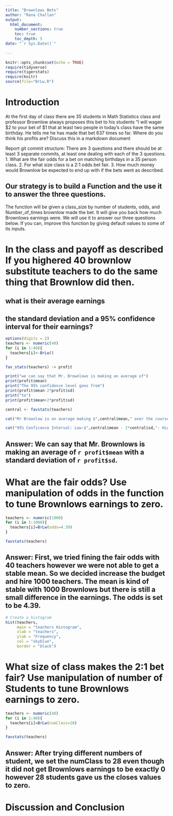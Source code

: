 ```yaml
---
title: "Brownlows Bets"
author: "Rana Challan"
output: 
  html_document:
    number_sections: true
    toc: true
    toc_depth: 5
date: "`r Sys.Date()`"    
    
---
```

```r
knitr::opts_chunk$set(echo = TRUE)
require(tidyverse)
require(tigerstats)
require(knitr)
source(file="BrLw.R")
```


<!-- We recommend you use git branches -- create a separate branch for each major section i.e. Introduction, Methods, Results, Inferential Results, and Discussion and Conclusions - leave the YAML block untouched until the final merge where you put in your own name !-->

# Introduction

<!--In this section you explain what you are trying to show.  Where did the data come from?  What is the research or other question you are trying to answer?!-->

 At the first day of class there are 35 students in Math Statistics class and professor Brownlow always proposes this bet to his students "I will wager $2 to your bet of $1 that at least two people in today's class have  the same birthday.  He tells me he has made that bet 637 times so far. Where do you think his profits are? Discuss this in a markdown document
 
Report git commit structure:
There are 3 questions and there should be at least 3 separate commits, at least one dealing with each of the 3 questions.
1. What are the fair odds for a bet on matching birthdays in a 35 person class.
2. For what size class is a 2:1 odds bet fair.
3. How much money would Brownlow be expected to end up with if the bets went as described.

## Our strategy is to build a Function and the use it to answer the three questions. 

The function will be given a class_size by number of students, odds, and Number_of_times brownlow made the bet.  It will give you back how much Brownlows earnings were. We will use it to answer our three questions below. If you can, improve this function by giving default values to some of its inputs. 

# In the class and payoff as described  If you highered 40 brownlow substitute teachers to do the same thing that Brownlow did then.
## what is their average earnings
## the standard deviation and a 95% confidence interval for their earnings?
  
<!--Explain and display your method of coming up with a 95% confidence interval of  professor Brownlows winnings (or losings)-->

```r
options(digits = 2)
teachers <- numeric(40)
for (i in 1:40){
  teachers[i]<-BrLw()
}

fav_stats(teachers) -> profit

print("we can say that Mr. Brownlows is making an average of")
print(profit$mean)
print("The 95% confidence level goes from")
print(profit$mean-2*profit$sd)
print("to")
print(profit$mean+2*profit$sd)

```


```r
central <- favstats(teachers)

cat("Mr Brownlow is on average making $",central$mean," over the course of the experiemnt.\n")

cat("95% Conficence Interval: Low:$",central$mean - 2*central$sd,"- High $", central$mean + 2*central$sd)
```

## Answer:  We can say that Mr. Brownlows is making an average of `r profit$mean` with a standard deviation of `r profit$sd`. 



# What are the fair odds? Use manipulation of odds in the function to tune Brownlows earnings to zero. 


<!--Decide on your methods:  In this section explain the approach you will take to attack the issue --- how will you decide on a likely estimate of professor Brownlow's earnings or losses after 637 bets. Also explain how you construct a 95% confidence interval about your estimate of his winnings !-->

```r
teachers <- numeric(1000)
for (i in 1:1000){
  teachers[i]=BrLw(odds=4.39)
}

favstats(teachers)

```


## Answer: First, we tried fining the fair odds with 40 teachers however we were not able to get a stable mean. So we decided increase the budget and hire 1000 teachers. The mean is kind of stable with 1000 Brownlows but there is still a small difference in the earnings. The odds is set to be 4.39.


```r
# Create a histogram
hist(teachers, 
     main = "teachers Histogram",
     xlab = "teachers",
     ylab = "Frequency",
     col = "skyblue",
     border = "black")

```



# What size of class makes the 2:1 bet fair?  Use manipulation of number of Students to tune Brownlows earnings to zero.

<!--Explain and display the results of your method of coming up with the estimate of professor Brownlows betting profits!-->


```r

teachers <- numeric(40)
for (i in 1:40){
  teachers[i]=BrLw(numClass=28)
}

favstats(teachers)   
```


## Answer: After trying different numbers of student, we set the numClass to 28 even though it did not get Brownlows earnings to be exactly 0 however 28 students gave us the closes values to zero.








# Discussion and Conclusion

<!--Discussion and conclusion here.  If professor Brownlow is consistantly making or losing money how could he change his payout so that his profits center on zero?  Also discuss what size his class should be in order to have his current scheme balance at zero profit.!-->

